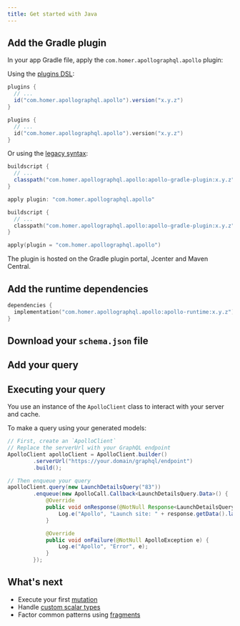 ```yaml
---
title: Get started with Java
---
```




## Add the Gradle plugin

In your app Gradle file, apply the `com.homer.apollographql.apollo` plugin:

Using the [plugins DSL](https://docs.gradle.org/current/userguide/plugins.html#sec:plugins_block):

<MultiCodeBlock>

```groovy
plugins {
  // ...
  id("com.homer.apollographql.apollo").version("x.y.z")
}
```

```kotlin
plugins {
  // ...
  id("com.homer.apollographql.apollo").version("x.y.z")
}
```

</MultiCodeBlock>

Or using the [legacy syntax](https://docs.gradle.org/current/userguide/plugins.html#sec:old_plugin_application):

<MultiCodeBlock>

```groovy
buildscript {
  // ...
  classpath("com.homer.apollographql.apollo:apollo-gradle-plugin:x.y.z")
}

apply plugin: "com.homer.apollographql.apollo"
```

```kotlin
buildscript {
  // ...
  classpath("com.homer.apollographql.apollo:apollo-gradle-plugin:x.y.z")
}

apply(plugin = "com.homer.apollographql.apollo")
```

</MultiCodeBlock>

The plugin is hosted on the Gradle plugin portal, Jcenter and Maven Central.
## Add the runtime dependencies

```kotlin
dependencies {
  implementation("com.homer.apollographql.apollo:apollo-runtime:x.y.z")
}
```

## Download your `schema.json` file

<DownloadSchema />

## Add your query

<AddQuery />

## Executing your query

You use an instance of the `ApolloClient` class to interact with your server and cache.

To make a query using your generated models:

```java
// First, create an `ApolloClient`
// Replace the serverUrl with your GraphQL endpoint
ApolloClient apolloClient = ApolloClient.builder()
        .serverUrl("https://your.domain/graphql/endpoint")
        .build();

// Then enqueue your query
apolloClient.query(new LaunchDetailsQuery("83"))
        .enqueue(new ApolloCall.Callback<LaunchDetailsQuery.Data>() {
            @Override
            public void onResponse(@NotNull Response<LaunchDetailsQuery.Data> response) {
                Log.e("Apollo", "Launch site: " + response.getData().launch.site);
            }

            @Override
            public void onFailure(@NotNull ApolloException e) {
                Log.e("Apollo", "Error", e);
            }
        });
```

## What's next

* Execute your first [mutation](https://www.apollographql.com/docs/android/essentials/mutations/)
* Handle [custom scalar types](https://www.apollographql.com/docs/android/essentials/custom-scalar-types/)
* Factor common patterns using [fragments](https://www.apollographql.com/docs/android/essentials/fragments/)